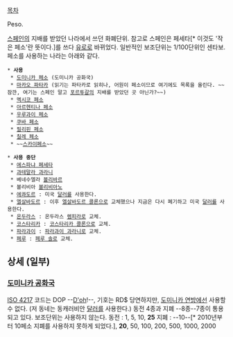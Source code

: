 [[목차]]

Peso.

[[스페인]]의 지배를 받았던 나라에서 쓰던 화폐단위. 참고로 스페인은 페세타[* 이것도 '작은 페소'란 뜻이다.]를 쓰다 [[유로]]로 바뀌었다. 일반적인 보조단위는 1/100단위인 센타보. 페소를 사용하는 나라는 아래와 같다.

 * '''사용'''
  * [[도미니카 페소]] (도미니카 공화국)
  * [[마카오 파타카]] (읽기는 파타카로 읽히나, 어원이 페소이므로 여기에도 목록을 올린다. ~~잠깐, 여기는 스페인 말고 [[포르투갈]]의 지배를 받았던 곳 아닌가?~~)
  * [[멕시코 페소]]
  * [[아르헨티나 페소]]
  * [[우루과이 페소]]
  * [[쿠바 페소]]
  * [[필리핀 페소]]
  * [[칠레 페소]]
  * ~~[[델타항공#s-7|스카이페소]]~~

 * '''사용 중단'''
  * [[에스파냐 페세타]]
  * [[과테말라 과라니]]
  * 베네수엘라 [[볼리바르]]
  * 볼리비아 [[볼리비아노]]
  * [[에콰도르]] : 미국 [[달러]]를 사용한다.
  * [[엘살바도르]] : 이후 [[엘살바도르 콜론]]으로 교체했으나 지금은 다시 폐기하고 미국 [[달러]]를 사용한다.
  * [[온두라스]] : 온두라스 [[렘피라]]로 교체.
  * [[코스타리카]] : [[코스타리카 콜론]]으로 교체.
  * [[파라과이]] : [[파라과이 과라니]]로 교체.
  * [[페루]] : [[페루 솔]]로 교체.

== 상세 (일부) ==
=== [[도미니카 공화국]] ===
[[ISO 4217]] 코드는 DOP --[[D'oh]]!--, 기호는 RD$
당연하지만, [[도미니카 연방]]에선 사용할 수 없다. (저 동네는 동캐러비안 [[달러]]를 사용한다.)
동전 4종과 지폐 --8종--7종이 통용되고 있다. 보조단위는 사용하지 않는다.
동전 : 1, 5, 10, '''25'''
지폐 : --10--[* 2010년부터 10페소 지폐를 사용하지 못하게 되었다.], '''20''', 50, 100, 200, 500, 1000, 2000

